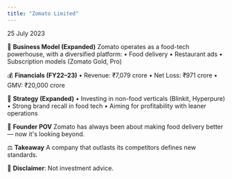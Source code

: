 ```yaml
---
title: "Zomato Limited"
---
```



<div className={styles.preserve}>

 25 July 2023

🧠 **Business Model (Expanded)**
Zomato operates as a food-tech powerhouse, with a diversified platform:
•	Food delivery
•	Restaurant ads
•	Subscription models (Zomato Gold, Pro)

💰 **Financials (FY22–23)**
•	Revenue: ₹7,079 crore
•	Net Loss: ₹971 crore
•	GMV: ₹20,000 crore

🧩 **Strategy (Expanded)**
•	Investing in non-food verticals (Blinkit, Hyperpure)
•	Strong brand recall in food tech
•	Aiming for profitability with leaner operations

🧠 **Founder POV**
Zomato has always been about making food delivery better — now it's looking beyond.

⚖️ **Takeaway**
A company that outlasts its competitors defines new standards.

📎 **Disclaimer**: Not investment advice.


</div>
